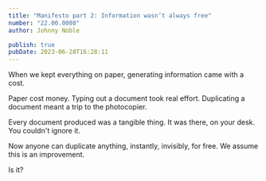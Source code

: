 ```yaml
---
title: "Manifesto part 2: Information wasn’t always free"
number: "22.00.0008"
author: Johnny Noble

publish: true
pubDate: 2023-06-28T16:28:11
---
```



When we kept everything on paper, generating information came with a cost.

Paper cost money. Typing out a document took real effort. Duplicating a document meant a trip to the photocopier.

Every document produced was a tangible thing. It was there, on your desk. You couldn't ignore it.

Now anyone can duplicate anything, instantly, invisibly, for free. We assume this is an improvement.

Is it?

<YouTube />
